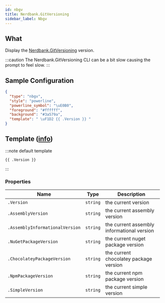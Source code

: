 ```yaml
---
id: nbgv
title: Nerdbank.GitVersioning
sidebar_label: Nbgv
---
```


## What

Display the [Nerdbank.GitVersioning][nbgv] version.

:::caution
The Nerdbank.GitVersioning CLI can be a bit slow causing the prompt to feel slow.
:::

## Sample Configuration

```json
{
  "type": "nbgv",
  "style": "powerline",
  "powerline_symbol": "\uE0B0",
  "foreground": "#ffffff",
  "background": "#3a579a",
  "template": " \uF1D2 {{ .Version }} "
}
```

## Template ([info][templates])

:::note default template

```template
{{ .Version }}
```

:::

### Properties

| Name                            | Type     | Description                                |
| ------------------------------- | -------- | ------------------------------------------ |
| `.Version`                      | `string` | the current version                        |
| `.AssemblyVersion`              | `string` | the current assembly version               |
| `.AssemblyInformationalVersion` | `string` | the current assembly informational version |
| `.NuGetPackageVersion`          | `string` | the current nuget package version          |
| `.ChocolateyPackageVersion`     | `string` | the current chocolatey package version     |
| `.NpmPackageVersion`            | `string` | the current npm package version            |
| `.SimpleVersion`                | `string` | the current simple version                 |

[nbgv]: https://github.com/dotnet/Nerdbank.GitVersioning
[templates]: /docs/configuration/templates
